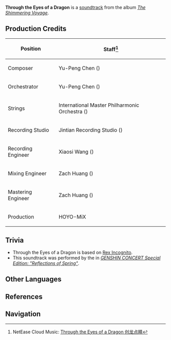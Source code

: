 {{Soundtrack Infobox
|title          =
|image          = The Shimmering Voyage.jpg
|album          = The Shimmering Voyage
|disc           = 4
|number         = 63
|featured       =
|featured2      =
|featured3      =
|featured_disc  =
|featured_disc2 =
|featured_disc3 =
|youtube_id     = OXeli1edmDA
|youtube_time   = 1370
|spotify_id     = 1wuLkJnSS5GqpwlFYxT8tf
|played_in      = Story Quest; Story Teaser
|during         = Animated cutscene in [[Amidst Chaos, the Rock Is Unmoved]]
|domain         =
|previous       = Ominous Monolith
|next           = Dvalin Is Landing!
}}
'''Through the Eyes of a Dragon''' is a [[soundtrack]] from the album ''[[The Shimmering Voyage]]''.

==Production Credits==
{| class="wikitable" style="text-align:left; height:0.5em"
! Position
! Staff<ref>NetEase Cloud Music: [https://music.163.com/#/song?id=1861579823 Through the Eyes of a Dragon 创龙点睛]</ref>
|-
! Composer
| Yu-Peng Chen ({{Lang|zh=陈致逸|mini=1}})
|-
! Orchestrator
| Yu-Peng Chen ({{Lang|zh=陈致逸|mini=1}})
|-
! Strings
| International Master Philharmonic Orchestra ({{Lang|zh=国际首席爱乐乐团|mini=1}})
|-
! Recording Studio
| Jintian Recording Studio ({{Lang|zh=金田录音棚|mini=1}})
|-
! Recording Engineer
| Xiaosi Wang ({{Lang|zh=王小四|mini=1}})
|-
! Mixing Engineer
| Zach Huang ({{Lang|zh=黄巍|mini=1}})
|-
! Mastering Engineer
| Zach Huang ({{Lang|zh=黄巍|mini=1}})
|-
! Production
| HOYO-MiX
|}

==Trivia==
* Through the Eyes of a Dragon is based on [[Rex Incognito (Soundtrack)|Rex Incognito]].
* This soundtrack was performed by the {{w|Shanghai Symphony Orchestra}} in ''[[Genshin Concert/Reflections of Spring|GENSHIN CONCERT Special Edition: "Reflections of Spring"]]''.

==Other Languages==
{{Other Languages
|default_hidden = 1
|en      = Through the Eyes of a Dragon
|zhs     = 创龙点睛
|zhs_rm  = Chuànglóng Diǎnjīng
|zht     = 創龍點睛
|zht_rm  = Chuànglóng Diǎnjīng
|ja      = 創龍点睛
|ja_rm   = Souryuu-tensei
}}

==References==
{{Reflist}}

==Navigation==
{{Soundtrack Navbox|The Shimmering Voyage}}